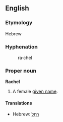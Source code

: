 ==English==

===Etymology===
Hebrew

===Hyphenation===
:ra&middot;chel

===Proper noun===
'''Rachel'''
# A female [[given name]].

====Translations====
*Hebrew: [[רחל|רָחֵל]]